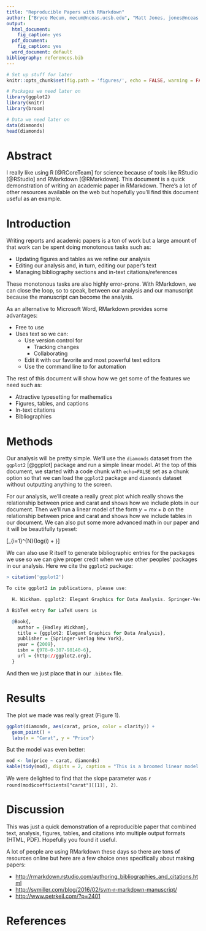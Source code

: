 ```yaml
---
title: "Reproducible Papers with RMarkdown"
author: ["Bryce Mecum, mecum@nceas.ucsb.edu", "Matt Jones, jones@nceas.ucsb.edu"]
output:
  html_document:
    fig_caption: yes
  pdf_document:
    fig_caption: yes
  word_document: default
bibliography: references.bib
---
```


```r
# Set up stuff for later
knitr::opts_chunk$set(fig.path = 'figures/', echo = FALSE, warning = FALSE, message = FALSE)

# Packages we need later on
library(ggplot2)
library(knitr)
library(broom)
```

```r
# Data we need later on
data(diamonds)
head(diamonds)
```

# Abstract

I really like using R [@RCoreTeam] for science because of tools like RStudio [@RStudio] and RMarkdown [@RMarkdown].
This document is a quick demonstration of writing an academic paper in RMarkdown.
There's a lot of other resources available on the web but hopefully you'll find this document useful as an example.

# Introduction

Writing reports and academic papers is a ton of work but a large amount of that work can be spent doing monotonous tasks such as:

- Updating figures and tables as we refine our analysis
- Editing our analysis and, in turn, editing our paper's text
- Managing bibliography sections and in-text citations/references

These monotonous tasks are also highly error-prone.
With RMarkdown, we can close the loop, so to speak, between our analysis and our manuscript because the manuscript can become the analysis.

As an alternative to Microsoft Word, RMarkdown provides some advantages:

- Free to use
- Uses text so we can:
  - Use version control for
    - Tracking changes
    - Collaborating
  - Edit it with our favorite and most powerful text editors
  - Use the command line to for automation

The rest of this document will show how we get some of the features we need such as:

- Attractive typesetting for mathematics
- Figures, tables, and captions
- In-text citations
- Bibliographies

# Methods

Our analysis will be pretty simple.
We'll use the `diamonds` dataset from the `ggplot2` [@ggplot] package and run a simple linear model.
At the top of this document, we started with a code chunk with `echo=FALSE` set as a chunk option so that we can load the `ggplot2` package and `diamonds` dataset without outputting anything to the screen.

For our analysis, we'll create a really great plot which really shows the relationship between price and carat and shows how we include plots in our document.
Then we'll run a linear model of the form $y = mx + b$ on the relationship between price and carat and shows how we include tables in our document.
We can also put some more advanced math in our paper and it will be beautifully typeset:

\[\sum_{i=1}^{N}{log(i) + \frac{\omega}{x}}\]

We can also use R itself to generate bibliographic entries for the packages we use so we can give proper credit when we use other peoples' packages in our analysis.
Here we cite the `ggplot2` package:

```r
> citation('ggplot2')

To cite ggplot2 in publications, please use:

  H. Wickham. ggplot2: Elegant Graphics for Data Analysis. Springer-Verlag New York, 2009.

A BibTeX entry for LaTeX users is

  @Book{,
    author = {Hadley Wickham},
    title = {ggplot2: Elegant Graphics for Data Analysis},
    publisher = {Springer-Verlag New York},
    year = {2009},
    isbn = {978-0-387-98140-6},
    url = {http://ggplot2.org},
  }

```

And then we just place that in our `.bibtex` file.

# Results

The plot we made was really great (Figure 1).

```r
ggplot(diamonds, aes(carat, price, color = clarity)) + 
  geom_point() +
  labs(x = "Carat", y = "Price")
```

But the model was even better:

```r
mod <- lm(price ~ carat, diamonds)
kable(tidy(mod), digits = 2, caption = "This is a broomed linear model summary table.")
```

We were delighted to find that the slope parameter was `r round(mod$coefficients["carat"][[1]], 2)`.

# Discussion

This was just a quick demonstration of a reproducible paper that combined text, analysis, figures, tables, and citations into multiple output formats (HTML, PDF).
Hopefully you found it useful.

A lot of people are using RMarkdown these days so there are tons of resources online but here are a few choice ones specifically about making papers:

- [http://rmarkdown.rstudio.com/authoring_bibliographies_and_citations.html](http://rmarkdown.rstudio.com/authoring_bibliographies_and_citations.html)
- [http://svmiller.com/blog/2016/02/svm-r-markdown-manuscript/](http://svmiller.com/blog/2016/02/svm-r-markdown-manuscript/)
- [http://www.petrkeil.com/?p=2401](http://www.petrkeil.com/?p=2401)

# References
